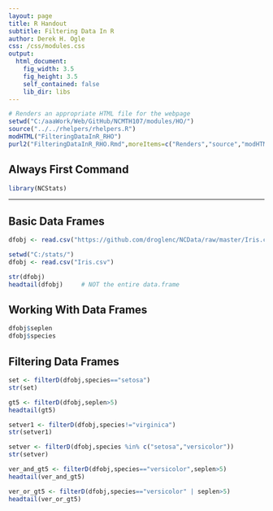 ```yaml
---
layout: page
title: R Handout
subtitle: Filtering Data In R
author: Derek H. Ogle
css: /css/modules.css
output:
  html_document:
    fig_width: 3.5
    fig_height: 3.5
    self_contained: false
    lib_dir: libs
---
```

```r
# Renders an appropriate HTML file for the webpage
setwd("C:/aaaWork/Web/GitHub/NCMTH107/modules/HO/")
source("../../rhelpers/rhelpers.R")
modHTML("FilteringDataInR_RHO")
purl2("FilteringDataInR_RHO.Rmd",moreItems=c("Renders","source","modHTML","github.com","NCMTH107"))
```

## Always First Command
```r
library(NCStats)
```

----

## Basic Data Frames
```r
dfobj <- read.csv("https://github.com/droglenc/NCData/raw/master/Iris.csv")
```
```r
setwd("C:/stats/")
dfobj <- read.csv("Iris.csv")
```
```r
str(dfobj)
headtail(dfobj)     # NOT the entire data.frame
```

## Working With Data Frames
```r
dfobj$seplen
dfobj$species
```

## Filtering Data Frames
```r
set <- filterD(dfobj,species=="setosa")
str(set)

gt5 <- filterD(dfobj,seplen>5)
headtail(gt5)

setver1 <- filterD(dfobj,species!="virginica")
str(setver1)

setver <- filterD(dfobj,species %in% c("setosa","versicolor"))
str(setver)

ver_and_gt5 <- filterD(dfobj,species=="versicolor",seplen>5)
headtail(ver_and_gt5)

ver_or_gt5 <- filterD(dfobj,species=="versicolor" | seplen>5)
headtail(ver_or_gt5)
```

